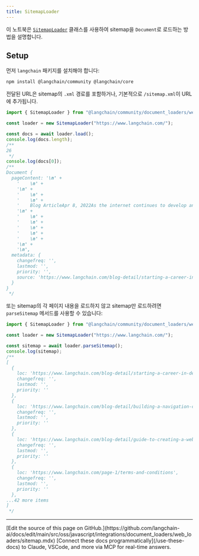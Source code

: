 ```yaml
---
title: SitemapLoader
---
```


이 노트북은 [`SitemapLoader`](https://api.js.langchain.com/classes/_langchain_community.document_loaders_web_sitemap.SitemapLoader.html) 클래스를 사용하여 sitemap을 `Document`로 로드하는 방법을 설명합니다.

## Setup

먼저 `langchain` 패키지를 설치해야 합니다:

```bash npm
npm install @langchain/community @langchain/core
```

전달된 URL은 sitemap의 `.xml` 경로를 포함하거나, 기본적으로 `/sitemap.xml`이 URL에 추가됩니다.

```typescript
import { SitemapLoader } from "@langchain/community/document_loaders/web/sitemap";

const loader = new SitemapLoader("https://www.langchain.com/");

const docs = await loader.load();
console.log(docs.length);
/**
26
 */
console.log(docs[0]);
/**
Document {
  pageContent: '\n' +
    '    \n' +
    '\n' +
    '    \n' +
    '    \n' +
    '    Blog ArticleApr 8, 2022As the internet continues to develop and grow exponentially, jobs related to the industry do too, particularly those that relate to web design and development. The prediction is that by 2029, the job outlook for these two fields will grow by 8%—significantly faster than average. Whether you’re seeking salaried employment or aiming to work in a freelance capacity, a career in web design can offer a variety of employment arrangements, competitive salaries, and opportunities to utilize both technical and creative skill sets.What does a career in web design involve?A career in website design can involve the design, creation, and coding of a range of website types. Other tasks will typically include liaising with clients and discussing website specifications, incorporating feedback, working on graphic design and image editing, and enabling multimedia features such as audio and video.  Requiring a range of creative and technical skills, web designers may be involved in work across a range of industries, including software companies, IT consultancies, web design companies, corporate organizations, and more. In contrast with web developers, web designers tend to play a more creative role, crafting the overall vision and design of a site, and determining how to best incorporate the necessary functionality. However, there can be significant overlap between the roles.Full-stack, back-end, and front-end web developmentThe U.S. Bureau of Labor Statistics (BLS) Occupational Outlook Handbook tends to group web developers and digital designers into one category. However, they define them separately, stating that web developers create and maintain websites and are responsible for the technical aspects including performance and capacity.  Web or digital designers, on the other hand, are responsible for the look and functionality of websites and interfaces. They develop, create, and test the layout, functions, and navigation for usability. Web developers can focus on the back-end, front-end, or full-stack development, and typically utilize a range of programming languages, libraries, and frameworks to do so. Web designers may work more closely with front-end engineers to establish the user-end functionality and appearance of a site.Are web designers in demand in 2022?In our ever-increasingly digital environment, there is a constant need for websites—and therefore for web designers and developers. With 17.4 billion websites in existence as of January 2020, the demand for web developers is only expected to rise.Web designers with significant coding experience are typically in higher demand, and can usually expect a higher salary. Like all jobs, there are likely to be a range of opportunities, some of which are better paid than others. But certain skill sets are basic to web design, most of which are key to how to become a web designer in 2022.const removeHiddenBreakpointLayers = function ie(e){function t(){for(let{hash:r,mediaQuery:i}of e){if(!i)continue;if(window.matchMedia(i).matches)return r}return e[0]?.hash}let o=t();if(o)for(let r of document.querySelectorAll(".hidden-"+o))r.parentNode?.removeChild(r);for(let r of document.querySelectorAll(".ssr-variant")){for(;r.firstChild;)r.parentNode?.insertBefore(r.firstChild,r);r.parentNode?.removeChild(r)}for(let r of document.querySelectorAll("[data-framer-original-sizes]")){let i=r.getAttribute("data-framer-original-sizes");i===""?r.removeAttribute("sizes"):r.setAttribute("sizes",i),r.removeAttribute("data-framer-original-sizes")}};removeHiddenBreakpointLayers([{"hash":"1ksv3g6"}])\n' +
    '\n' +
    '    \n' +
    '    \n' +
    '    \n' +
    '    \n' +
    '    \n' +
    '\n' +
    '\n',
  metadata: {
    changefreq: '',
    lastmod: '',
    priority: '',
    source: 'https://www.langchain.com/blog-detail/starting-a-career-in-design'
  }
}
 */
```

또는 sitemap의 각 페이지 내용을 로드하지 않고 sitemap만 로드하려면 `parseSitemap` 메서드를 사용할 수 있습니다:

```typescript
import { SitemapLoader } from "@langchain/community/document_loaders/web/sitemap";

const loader = new SitemapLoader("https://www.langchain.com/");

const sitemap = await loader.parseSitemap();
console.log(sitemap);
/**
[
  {
    loc: 'https://www.langchain.com/blog-detail/starting-a-career-in-design',
    changefreq: '',
    lastmod: '',
    priority: ''
  },
  {
    loc: 'https://www.langchain.com/blog-detail/building-a-navigation-component',
    changefreq: '',
    lastmod: '',
    priority: ''
  },
  {
    loc: 'https://www.langchain.com/blog-detail/guide-to-creating-a-website',
    changefreq: '',
    lastmod: '',
    priority: ''
  },
  {
    loc: 'https://www.langchain.com/page-1/terms-and-conditions',
    changefreq: '',
    lastmod: '',
    priority: ''
  },
...42 more items
]
 */
```

---

<Callout icon="pen-to-square" iconType="regular">
    [Edit the source of this page on GitHub.](https://github.com/langchain-ai/docs/edit/main/src/oss/javascript/integrations/document_loaders/web_loaders/sitemap.mdx)
</Callout>
<Tip icon="terminal" iconType="regular">
    [Connect these docs programmatically](/use-these-docs) to Claude, VSCode, and more via MCP for    real-time answers.
</Tip>

